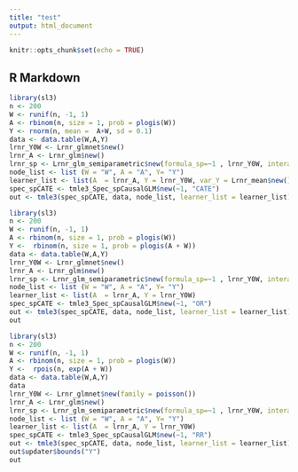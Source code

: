 ```yaml
---
title: "test"
output: html_document
---
```


```r
knitr::opts_chunk$set(echo = TRUE)
```

## R Markdown


```r
library(sl3)
n <- 200
W <- runif(n, -1, 1)
A <- rbinom(n, size = 1, prob = plogis(W))
Y <- rnorm(n, mean =  A+W, sd = 0.1)
data <- data.table(W,A,Y)
lrnr_Y0W <- Lrnr_glmnet$new()
lrnr_A <- Lrnr_glm$new()
lrnr_sp <- Lrnr_glm_semiparametric$new(formula_sp=~1 , lrnr_Y0W, interaction_variable = "A", family = gaussian(), return_matrix_predictions = FALSE)
node_list <- list (W = "W", A = "A", Y= "Y")
learner_list <- list(A  = lrnr_A, Y = lrnr_Y0W, var_Y = Lrnr_mean$new())
spec_spCATE <- tmle3_Spec_spCausalGLM$new(~1, "CATE")
out <- tmle3(spec_spCATE, data, node_list, learner_list = learner_list) 

```

 
 

```r
library(sl3)
n <- 200
W <- runif(n, -1, 1)
A <- rbinom(n, size = 1, prob = plogis(W))
Y <-  rbinom(n, size = 1, prob = plogis(A + W))
data <- data.table(W,A,Y)
lrnr_Y0W <- Lrnr_glmnet$new()
lrnr_A <- Lrnr_glm$new()
lrnr_sp <- Lrnr_glm_semiparametric$new(formula_sp=~1 , lrnr_Y0W, interaction_variable = "A", family = binomial(), return_matrix_predictions = FALSE)
node_list <- list (W = "W", A = "A", Y= "Y")
learner_list <- list(A  = lrnr_A, Y = lrnr_Y0W)
spec_spCATE <- tmle3_Spec_spCausalGLM$new(~1, "OR")
out <- tmle3(spec_spCATE, data, node_list, learner_list = learner_list) 
out
```


```r
library(sl3)
n <- 200
W <- runif(n, -1, 1)
A <- rbinom(n, size = 1, prob = plogis(W))
Y <-  rpois(n, exp(A + W))
data <- data.table(W,A,Y)
data
lrnr_Y0W <- Lrnr_glmnet$new(family = poisson())
lrnr_A <- Lrnr_glm$new()
lrnr_sp <- Lrnr_glm_semiparametric$new(formula_sp=~1 , lrnr_Y0W, interaction_variable = "A", family = poisson(), return_matrix_predictions = FALSE)
node_list <- list (W = "W", A = "A", Y= "Y")
learner_list <- list(A  = lrnr_A, Y = lrnr_Y0W)
spec_spCATE <- tmle3_Spec_spCausalGLM$new(~1, "RR")
out <- tmle3(spec_spCATE, data, node_list, learner_list = learner_list) 
out$updater$bounds("Y")
out
```
